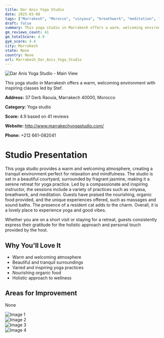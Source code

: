 ```yaml
---
title: Dar Anis Yoga Studio
date: 2025-03-08
tags: ["Marrakesh", "Morocco", "vinyasa", "breathwork", "meditation", "tranquility", "hospitality", "Marrakesh"]  
draft: false
summary: This yoga studio in Marrakesh offers a warm, welcoming environment with inspiring classes led by Stef.
gm_reviews_count: 41
gm_totalScore: 4.9
gym_score: 4.4
city: Marrakesh
state: None
country: None
url: Marrakesh_Dar_Anis_Yoga_Studio
---
```


<div className="aspect-[16/9] relative my-8">
  <img 
    src="https://lh5.googleusercontent.com/p/AF1QipMNd1CjtzZuR83k4WGj8kHovUF7cqB72tO3NTme=w1920-h1080-k-no"
    alt="Dar Anis Yoga Studio - Main View"
    className="object-cover absolute inset-0 w-full h-full rounded-lg"
  />
</div>

This yoga studio in Marrakesh offers a warm, welcoming environment with inspiring classes led by Stef.

**Address:** 37 Derb Raouia, Marrakech 40000, Morocco

**Category:** Yoga studio

**Score:** 4.9 based on 41 reviews

**Website:** http://www.marrakechyogastudio.com/

**Phone:** +212 661-082041

# Studio Presentation

This yoga studio provides a warm and welcoming atmosphere, creating a tranquil environment perfect for relaxation and mindfulness. The studio is set in a beautiful courtyard, surrounded by fragrant jasmine, making it a serene retreat for yoga practice. Led by a compassionate and inspiring instructor, the sessions include a variety of practices such as vinyasa, breathwork, and meditation. Guests have praised the nourishing, organic food provided, and the unique experiences offered, such as massages and sound baths. The presence of a resident cat adds to the charm. Overall, it is a lovely place to experience yoga and good vibes.

Whether you are on a short visit or staying for a retreat, guests consistently express their gratitude for the holistic approach and personal touch provided by the host.

## Why You'll Love It

- Warm and welcoming atmosphere
- Beautiful and tranquil surroundings
- Varied and inspiring yoga practices
- Nourishing organic food
- Holistic approach to wellness

## Areas for Improvement

None

<div className="grid grid-cols-1 xl:grid-cols-2 gap-4 my-8">
<div className="aspect-[4/3] relative"><img src="https://lh5.googleusercontent.com/p/AF1QipNiCv_KtycsPdtjVn6Jp9XQXTzk0UDj7o3OX9GQ=w1920-h1080-k-no" alt="Image 1" className="object-cover absolute inset-0 w-full h-full rounded-lg" /></div>
<div className="aspect-[4/3] relative"><img src="https://lh5.googleusercontent.com/p/AF1QipOYBExGqOARjso9XsGQGLzL3RiiN_HqQ0erYvg8=w1920-h1080-k-no" alt="Image 2" className="object-cover absolute inset-0 w-full h-full rounded-lg" /></div>
<div className="aspect-[4/3] relative"><img src="https://lh5.googleusercontent.com/p/AF1QipONSAD7DbbDCJbtAfq640WwHwJGcY-n208e1yyg=w1920-h1080-k-no" alt="Image 3" className="object-cover absolute inset-0 w-full h-full rounded-lg" /></div>
<div className="aspect-[4/3] relative"><img src="https://lh5.googleusercontent.com/p/AF1QipPmtRvOBGNSBGBxsGX8jkFCZUNsuMb95vi9JZd_=w1920-h1080-k-no" alt="Image 4" className="object-cover absolute inset-0 w-full h-full rounded-lg" /></div>
</div>